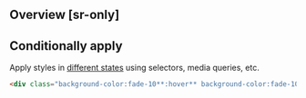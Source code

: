 ## Overview [sr-only]
<Overview/>

## Conditionally apply
Apply styles in [different states](/docs/states-and-queries) using selectors, media queries, etc.
```html
<div class="background-color:fade-10**:hover** background-color:fade-10**@sm** background-color:fade-10**@dark** background-color:fade-10**@print**">…</div>
```

